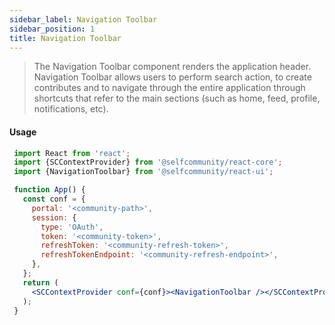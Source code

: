 ```yaml
---
sidebar_label: Navigation Toolbar
sidebar_position: 1
title: Navigation Toolbar
---
```


> The Navigation Toolbar component renders the application header.<br/>
Navigation Toolbar allows users to perform search action, to create contributes and to navigate through the entire application through shortcuts that refer to the main sections (such as home, feed, profile, notifications, etc).


[//]: # (<Logged><NavigationToolbar/></Logged>)

#### Usage

```jsx
 import React from 'react';
 import {SCContextProvider} from '@selfcommunity/react-core';
 import {NavigationToolbar} from '@selfcommunity/react-ui';

 function App() {
   const conf = {
     portal: '<community-path>',
     session: {
       type: 'OAuth',
       token: '<community-token>',
       refreshToken: '<community-refresh-token>',
       refreshTokenEndpoint: '<community-refresh-endpoint>',
     },
   };
   return (
     <SCContextProvider conf={conf}><NavigationToolbar /></SCContextProvider>
   );
 }
```